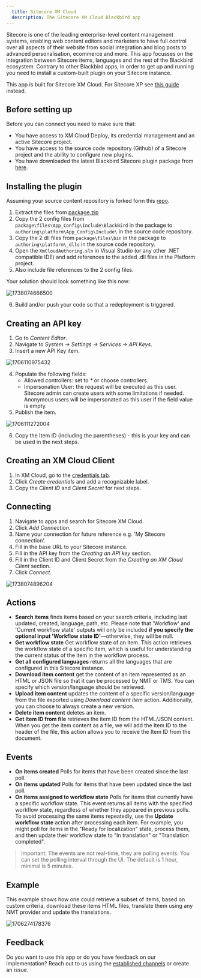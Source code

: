 ```yaml
---
  title: Sitecore XM Cloud
  description: The Sitecore XM Cloud Blackbird app
---
```


<LinkCard title="View on Github" target="_blank" href="https://github.com/bb-io/SitecoreXmCloud" icon="github" />

Sitecore is one of the leading enterprise-level content management systems, enabling web content editors and marketers to have full control over all aspects of their website from social integration and blog posts to advanced personalisation, ecommerce and more. This app focusses on the integration between Sitecore items, languages and the rest of the Blackbird ecosystem. Contrary to other Blackbird apps, in order to get up and running you need to install a custom-built plugin on your Sitecore instance.

This app is built for Sitecore XM Cloud. For Sitecore XP see [this guide](https://docs.blackbird.io/apps/sitecore-xp/) instead.

## Before setting up

Before you can connect you need to make sure that:

- You have access to XM Cloud Deploy, its credential management and an active Sitecore project.
- You have access to the source code repository (Github) of a Sitecore project and the ability to configure new plugins.
- You have downloaded the latest Blackbird Sitecore plugin package from [here](https://docs.blackbird.io/sitecore/package.zip).

## Installing the plugin

Assuming your source content repository is forked form this [repo](https://github.com/sitecorelabs/xmcloud-foundation-head).

1. Extract the files from [package.zip](https://docs.blackbird.io/sitecore/package.zip)
2. Copy the 2 config files from `package\files\App_Config\Include\BlackBird` in the package to `authoring\platform\App_Config\Include\` in the source code repository.
3. Copy the 2 dll files from `package\files\bin` in the package to `authoring\platform\_dlls` in the source code repository.
4. Open the `XmCloudAuthoring.sln` in Visual Studio (or any other .NET compatible IDE) and add references to the added .dll files in the Platform project.
5. Also include file references to the 2 config files.

Your solution should look something like this now:

![1738074666500](https://raw.githubusercontent.com/bb-io/SitecoreXmCloud/main/image/README/1738074666500.png)

6. Build and/or push your code so that a redeployment is triggered.

## Creating an API key

1. Go to _Content Editor_.
2. Navigate to _System -> Settings -> Services -> API Keys_.
3. Insert a new API Key item.

![1706110975432](https://raw.githubusercontent.com/bb-io/SitecoreXmCloud/main/image/README/1706110975432.png)

4. Populate the following fields:
   - Allowed controllers: set to _\*_ or choose controllers.
   - Impersonation User: the request will be executed as this user. Sitecore admin can create users with some limitations if needed. Anonymous users will be impersonated as this user if the field value is empty.
5. Publish the item.

![1706111272004](https://raw.githubusercontent.com/bb-io/SitecoreXmCloud/main/image/README/1706111272004.png)

6. Copy the Item ID (including the parentheses) - this is your key and can be used in the next steps.

## Creating an XM Cloud Client

1. In XM Cloud, go to the [credentials tab](https://deploy.sitecorecloud.io/credentials).
2. Click _Create credentials_ and add a recognizable label.
3. Copy the _Client ID_ and _Client Secret_ for next steps.

## Connecting

1. Navigate to apps and search for Sitecore XM Cloud.
2. Click _Add Connection_.
3. Name your connection for future reference e.g. 'My Sitecore connection'.
4. Fill in the base URL to your Sitecore instance.
5. Fill in the API key from the _Creating an API key_ section.
6. Fill in the Client ID and Client Secret from the  _Creating an XM Cloud Client_ section.
7. Click _Connect_.

![1738074896204](https://raw.githubusercontent.com/bb-io/SitecoreXmCloud/main/image/README/1738074896204.png)

## Actions

- **Search items** finds items based on your search criteria, including last updated, created, language, path, etc. Please note that 'Workflow' and 'Current workflow state' outputs will only be included **if you specify the optional input 'Workflow state ID'**—otherwise, they will be null.
- **Get workflow state** Get workflow state of an item. This action retrieves the workflow state of a specific item, which is useful for understanding the current status of the item in the workflow process.
- **Get all configured languages** returns all the languages that are configured in this Sitecore instance.
- **Download item content** get the content of an item represented as an HTML or JSON file so that it can be processed by NMT or TMS. You can specify which version/language should be retrieved.
- **Upload item content** updates the content of a specific version/language from the file exported using _Download content item_ action. Additionally, you can choose to always create a new version.
- **Delete item content** deletes an item.
- **Get Item ID from file** retrieves the item ID from the HTML/JSON content. When you get the item content as a file, we will add the Item ID to the header of the file, this action allows you to receive the Item ID from the document.

## Events

- **On items created** Polls for items that have been created since the last poll.
- **On items updated** Polls for items that have been updated since the last poll.
- **On items assigned to workflow state** Polls for items that currently have a specific workflow state. This event returns all items with the specified workflow state, regardless of whether they appeared in previous polls. To avoid processing the same items repeatedly, use the **Update workflow state** action after processing each item. For example, you might poll for items in the "Ready for localization" state, process them, and then update their workflow state to "In translation" or "Translation completed".

> Important: The events are not real-time, they are polling events. You can set the polling interval through the UI. The default is 1 hour, minimal is 5 minutes.

## Example

This example shows how one could retrieve a subset of items, based on custom criteria, download these items HTML files, translate them using any NMT provider and update the translations.

![1706274178376](https://raw.githubusercontent.com/bb-io/SitecoreXmCloud/main/image/README/1706274178376.png)

## Feedback

Do you want to use this app or do you have feedback on our implementation? Reach out to us using the [established channels](https://www.blackbird.io/) or create an issue.

